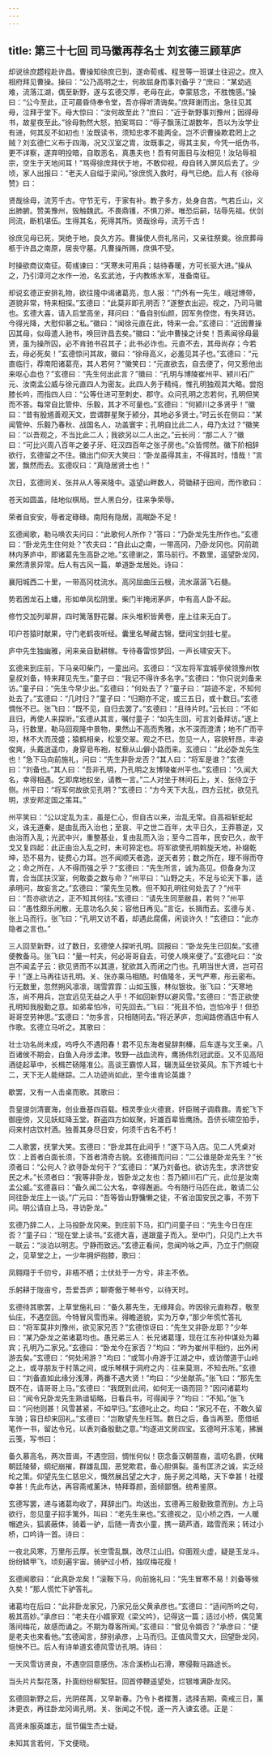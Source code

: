 ```yaml
---
---
---
```

title: 第三十七回 司马徽再荐名士 刘玄德三顾草庐
---

却说徐庶趱程赴许昌。曹操知徐庶已到，遂命荀彧、程昱等一班谋士往迎之。庶入相府拜见曹操。操曰：“公乃高明之士，何故屈身而事刘备乎？”庶曰：“某幼逃难，流落江湖，偶至新野，遂与玄德交厚，老母在此，幸蒙慈念，不胜愧感。”操曰：“公今至此，正可晨昏侍奉令堂，吾亦得听清诲矣。”庶拜谢而出。急往见其母，泣拜于堂下。母大惊曰：“汝何故至此？”庶曰：“近于新野事刘豫州；因得母书，故星夜至此。”徐母勃然大怒，拍案骂曰：“辱子飘荡江湖数年，吾以为汝学业有进，何其反不如初也！汝既读书，须知忠孝不能两全。岂不识曹操欺君罔上之贼？刘玄德仁义布于四海，况又汉室之胄，汝既事之，得其主矣，今凭一纸伪书，更不详察，遂弃明投暗，自取恶名，真愚夫也！吾有何面目与汝相见！汝玷辱祖宗，空生于天地间耳！”骂得徐庶拜伏于地，不敢仰视，母自转入屏风后去了。少顷，家人出报曰：“老夫人自缢于梁间。”徐庶慌入救时，母气已绝。后人有《徐母赞》曰：

贤哉徐母，流芳千古。守节无亏，于家有补。教子多方，处身自苦。气若丘山，义出肺腑。赞美豫州，毁触魏武。不畏鼎镬，不惧刀斧。唯恐后嗣，玷辱先祖。伏剑同流，断机堪伍。生得其名，死得其所。贤哉徐母，流芳千古！

徐庶见母已死，哭绝于地，良久方苏。曹操使人赍礼吊问，又亲往祭奠。徐庶葬母柩于许昌之南原，居丧守墓。凡曹操所赐，庶俱不受。

时操欲商议南征。荀彧谏曰：“天寒未可用兵；姑待春暖，方可长驱大进。”操从之，乃引漳河之水作一池，名玄武池，于内教练水军，准备南征。

却说玄德正安排礼物，欲往隆中谒诸葛亮，忽人报：“门外有一先生，峨冠博带，道貌非常，特来相探。”玄德曰：“此莫非即孔明否？”遂整衣出迎。视之，乃司马徽也。玄德大喜，请入后堂高坐，拜问曰：“备自别仙颜，因军务倥偬，有失拜访。今得光降，大慰仰慕之私。”徽曰：“闻徐元直在此，特来一会。”玄德曰：“近因曹操囚其母，似母遣人驰书，唤回许昌去矣。”徽曰：“此中曹操之计矣！吾素闻徐母最贤，虽为操所囚，必不肯驰书召其子；此书必诈也。元直不去，其母尚存；今若去，母必死矣！”玄德惊问其故，徽曰：“徐母高义，必羞见其子也。”玄德曰：“元直临行，荐南阳诸葛亮，其人若何？”徽笑曰：“元直欲去，自去便了，何又惹他出来呕心血也？”玄德曰：“先生何出此言？”徽曰：“孔明与博陵崔州平、颍川石广元、汝南孟公威与徐元直四人为密友。此四人务于精纯，惟孔明独观其大略。尝抱膝长吟，而指四人曰：“公等仕进可至刺史、郡守。众问孔明之志若何，孔明但笑而不答。每常自比管仲、乐毅，其才不可量也。”玄德曰：“何颍川之多贤乎！”徽曰：“昔有殷馗善观天文，尝谓群星聚于颍分，其地必多贤士。”时云长在侧曰：“某闻管仲、乐毅乃春秋、战国名人，功盖寰宇；孔明自比此二人，毋乃太过？”徽笑曰：“以吾观之，不当比此二人；我欲另以二人出之。”云长问：“那二人？”徽曰：“可比兴周八百年之姜子牙、旺汉四百年之张子房也。”众皆愕然。徽下阶相辞欲行，玄德留之不住。徽出门仰天大笑曰：“卧龙虽得其主，不得其时，惜哉！”言罢，飘然而去。玄德叹曰：“真隐居贤士也！”

次日，玄德同关、张并从人等来隆中。遥望山畔数人，荷锄耕于田间，而作歌曰：

苍天如圆盖，陆地似棋局。世人黑白分，往来争荣辱。

荣者自安安，辱者定碌碌。南阳有隐居，高眠卧不足！

玄德闻歌，勒马唤农夫问曰：“此歌何人所作？”答曰：“乃卧龙先生所作也。”玄德曰：“卧龙先生住何处？”农夫曰：“自此山之南，一带高冈，乃卧龙冈也。冈前疏林内茅庐中，即诸葛先生高卧之地。”玄德谢之，策马前行。不数里，遥望卧龙冈，果然清景异常。后人有古风一篇，单道卧龙居处。诗曰：

襄阳城西二十里，一带高冈枕流水。高冈屈曲压云根，流水潺潺飞石髓。

势若困龙石上蟠，形如单凤松阴里。柴门半掩闭茅庐，中有高人卧不起。

修竹交加列翠屏，四时篱落野花馨。床头堆积皆黄卷，座上往来无白丁。

叩户苍猿时献果，守门老鹤夜听经。囊里名琴藏古锦，壁间宝剑挂七星。

庐中先生独幽雅，闲来亲自勤耕稼。专待春雷惊梦回，一声长啸安天下。

玄德来到庄前，下马亲叩柴门，一童出问。玄德曰：“汉左将军宜城亭侯领豫州牧皇叔刘备，特来拜见先生。”童子曰：“我记不得许多名字。”玄德曰：“你只说刘备来访。”童子曰：“先生今早少出。”玄德曰：“何处去了？”童子曰：“踪迹不定，不知何处去了。”玄德曰：“几时归？”童子曰：“归期亦不定，或三五日，或十数日。”玄德惆怅不已。张飞曰：”既不见，自归去罢了。”玄德曰：“且待片时。”云长曰：“不如且归，再使人来探听。”玄德从其言，嘱付童子：“如先生回，可言刘备拜访。”遂上马，行数里，勒马回观隆中景物，果然山不高而秀雅，水不深而澄清；地不广而平坦，林不大而茂盛；猿鹤相亲，松篁交翠。观之不已，忽见一人，容貌轩昂，丰姿俊爽，头戴逍遥巾，身穿皂布袍，杖藜从山僻小路而来。玄德曰：“此必卧龙先生也！”急下马向前施礼，问曰：“先生非卧龙否？”其人曰：“将军是谁？”玄德曰：“刘备也。”其人曰：“吾非孔明，乃孔明之友博陵崔州平也。”玄德曰：“久闻大名，幸得相遇。乞即席地权坐，请教一言。”二人对坐于林间石上，关、张侍立于侧。州平曰：“将军何故欲见孔明？”玄德曰：“方今天下大乱，四方云扰，欲见孔明，求安邦定国之策耳。”

州平笑曰：“公以定乱为主，虽是仁心，但自古以来，治乱无常。自高祖斩蛇起义，诛无道秦，是由乱而入治也；至哀、平之世二百年，太平日久，王莽篡逆，又由治而入乱；光武中兴，重整基业，复由乱而入治；至今二百年，民安已久，故干戈又复四起：此正由治入乱之时，未可猝定也。将军欲使孔明斡旋天地，补缀乾坤，恐不易为，徒费心力耳。岂不闻顺天者逸，逆天者劳；数之所在，理不得而夺之；命之所在，人不得而强之乎？”玄德曰：“先生所言，诚为高见。但备身为汉胄，合当匡扶汉室，何敢委之数与命？”州平曰：“山野之夫，不足与论天下事，适承明问，故妄言之。”玄德曰：“蒙先生见教。但不知孔明往何处去了？”州平曰：“吾亦欲访之，正不知其何往。”玄德曰：“请先生同至敝县，若何？”州平曰：“愚性颇乐闲散，无意功名久矣；容他日再见。”言讫，长揖而去。玄德与关、张上马而行。张飞曰：“孔明又访不着，却遇此腐儒，闲谈许久！”玄德曰：“此亦隐者之言也。”

三人回至新野，过了数日，玄德使人探听孔明。回报曰：“卧龙先生已回矣。”玄德便教备马。张飞曰：“量一村夫，何必哥哥自去，可使人唤来便了。”玄德叱曰：“汝岂不闻孟子云：欲见贤而不以其道，犹欲其入而闭之门也。孔明当世大贤，岂可召乎！”遂上马再往访孔明。关、张亦乘马相随。时值隆冬，天气严寒，彤云密布。行无数里，忽然朔风凛凛，瑞雪霏霏：山如玉簇，林似银妆。张飞曰：“天寒地冻，尚不用兵，岂宜远见无益之人乎！不如回新野以避风雪。”玄德曰：“吾正欲使孔明知我殷勤之意。如弟辈怕冷，可先回去。”飞曰：“死且不怕，岂怕冷乎！但恐哥哥空劳神思。”玄德曰：“勿多言，只相随同去。”将近茅庐，忽闻路傍酒店中有人作歌。玄德立马听之。其歌曰：

壮士功名尚未成，呜呼久不遇阳春！君不见东海者叟辞荆榛，后车遂与文王亲。八百诸侯不期会，白鱼入舟涉孟津。牧野一战血流杵，鹰扬伟烈冠武臣。又不见高阳酒徒起草中，长楫芒砀隆准公。高谈王霸惊人耳，辍洗延坐钦英风。东下齐城七十二，天下无人能继踪。二人功迹尚如此，至今谁肯论英雄？

歇罢，又有一人击桌而歌。其歌曰：

吾皇提剑清寰海，创业垂基四百载。桓灵季业火德衰，奸臣贼子调鼎鼐。青蛇飞下御座傍，又见妖虹降玉堂。群盗四方如蚁聚，奸雄百辈皆鹰扬。吾侪长啸空拍手，闷来村店饮村酒。独善其身尽日安，何须千古名不朽！

二人歌罢，抚掌大笑。玄德曰：“卧龙其在此间乎！”遂下马入店。见二人凭桌对饮：上首者白面长须，下首者清奇古貌。玄德揖而问曰：“二公谁是卧龙先生？”长须者曰：“公何人？欲寻卧龙何干？”玄德曰：“某乃刘备也。欲访先生，求济世安民之术。”长须者曰：“我等非卧龙，皆卧龙之友也：吾乃颍川石广元，此位是汝南孟公威。”玄德喜曰：“备久闻二公大名，幸得邂逅。今有随行马匹在此，敢请二公同往卧龙庄上一谈。”广元曰：“吾等皆山野慵懒之徒，不省治国安民之事，不劳下问。明公请自上马，寻访卧龙。”

玄德乃辞二人，上马投卧龙冈来。到庄前下马，扣门问童子曰：“先生今日在庄否？”童子曰：“现在堂上读书。”玄德大喜，遂跟童子而入。至中门，只见门上大书一联云：“淡泊以明志。宁静而致远。”玄德正看间，忽闻吟咏之声，乃立于门侧窥之，见草堂之上，一少年拥炉抱膝，歌曰：

凤翱翔于千仞兮，非梧不栖；士伏处于一方兮，非主不依。

乐躬耕于陇亩兮，吾爱吾庐；聊寄傲于琴书兮，以待天时。

玄德待其歌罢，上草堂施礼曰：“备久慕先生，无缘拜会。昨因徐元直称荐，敬至仙庄，不遇空回。今特冒风雪而来。得瞻道貌，实为万幸，”那少年慌忙答礼曰：“将军莫非刘豫州，欲见家兄否？”玄德惊讶曰：“先生又非卧龙耶？”少年曰：“某乃卧龙之弟诸葛均也。愚兄弟三人：长兄诸葛瑾，现在江东孙仲谋处为幕宾；孔明乃二家兄。”玄德曰：“卧龙今在家否？”均曰：“昨为崔州平相约，出外闲游去矣。”玄德曰：“何处闲游？”均曰：“或驾小舟游于江湖之中，或访僧道于山岭之上，或寻朋友于村落之间，或乐琴棋于洞府之内：往来莫测，不知去所。”玄德曰：“刘备直如此缘分浅薄，两番不遇大贤！”均曰：“少坐献茶。”张飞曰：“那先生既不在，请哥哥上马。”玄德曰：“我既到此间，如何无一语而回？”因问诸葛均曰：“闻令兄卧龙先生熟谙韬略，日看兵书，可得闻乎？”均曰：“不知。”张飞曰：“问他则甚！风雪甚紧，不如早归。”玄德叱止之。均曰：“家兄不在，不敢久留车骑；容日却来回礼。”玄德曰：“岂敢望先生枉驾。数日之后，备当再至。愿借纸笔作一书，留达令兄，以表刘备殷勤之意。”均遂进文房四宝。玄德呵开冻笔，拂展云笺，写书曰：

备久慕高名，两次晋谒，不遇空回，惆怅何似！窃念备汉朝苗裔，滥叨名爵，伏睹朝廷陵替，纲纪崩摧，群雄乱国，恶党欺君，备心胆俱裂。虽有匡济之诚，实乏经纶之策。仰望先生仁慈忠义，慨然展吕望之大才，施子房之鸿略，天下幸甚！社稷幸甚！先此布达，再容斋戒薰沐，特拜尊颜，面倾鄙悃。统希鉴原。

玄德写罢，递与诸葛均收了，拜辞出门。均送出，玄德再三殷勤致意而别。方上马欲行，忽见童子招手篱外，叫曰：“老先生来也。”玄德视之，见小桥之西，一人暖帽遮头，狐裘蔽体，骑着一驴，后随一青衣小童，携一葫芦酒，踏雪而来；转过小桥，口吟诗一首。诗曰：

一夜北风寒，万里彤云厚。长空雪乱飘，改尽江山旧。仰面观火虚，疑是玉龙斗。纷纷鳞甲飞，顷刻遍宇宙。骑驴过小桥，独叹梅花瘦！

玄德闻歌曰：“此真卧龙矣！”滚鞍下马，向前施礼曰：“先生冒寒不易！刘备等候久矣！”那人慌忙下驴答礼。

诸葛均在后曰：“此非卧龙家兄，乃家兄岳父黄承彦也。”玄德曰：“适间所吟之句，极其高妙。”承彦曰：“老夫在小婿家观《梁父吟》，记得这一篇；适过小桥，偶见篱落间梅花，故感而诵之。不期为尊客所闻。”玄德曰：“曾见令婿否？”承彦曰：“便是老夫也来看他。”玄德闻言，辞别承彦，上马而归。正值风雪又大，回望卧龙冈，悒怏不已。后人有诗单道玄德风雪访孔明。诗曰：

一天风雪访贤良，不遇空回意感伤。冻合溪桥山石滑，寒侵鞍马路途长。

当头片片梨花落，扑面纷纷柳絮狂。回首停鞭遥望处，烂银堆满卧龙冈。

玄德回新野之后，光阴荏苒，又早新春。乃令卜者揲蓍，选择吉期，斋戒三日，薰沐更衣，再往卧龙冈谒孔明。关、张闻之不悦，遂一齐入谏玄德。正是：

高贤未服英雄志，屈节偏生杰士疑。

未知其言若何，下文便晓。